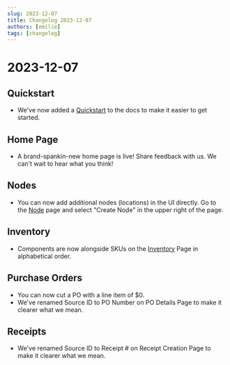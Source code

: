 ```yaml
---
slug: 2023-12-07
title: Changelog 2023-12-07
authors: [emilie]
tags: [changelog]
---
```

# 2023-12-07

## Quickstart
* We've now added a [Quickstart]() to the docs to make it easier to get started. 

## Home Page
* A brand-spankin-new home page is live! Share feedback with us. We can't wait to hear what you think!

## Nodes
* You can now add additional nodes (locations) in the UI directly. Go to the [Node](https://app.helloturbine.com/app/nodes) page and select "Create Node" in the upper right of the page. 

## Inventory
* Components are now alongside SKUs on the [Inventory](https://app.helloturbine.com/app/inventory) Page in alphabetical order. 

## Purchase Orders
* You can now cut a PO with a line item of $0. 
* We've renamed Source ID to PO Number on PO Details Page to make it clearer what we mean. 

## Receipts
* We've renamed Source ID to Receipt # on Receipt Creation Page to make it clearer what we mean. 

